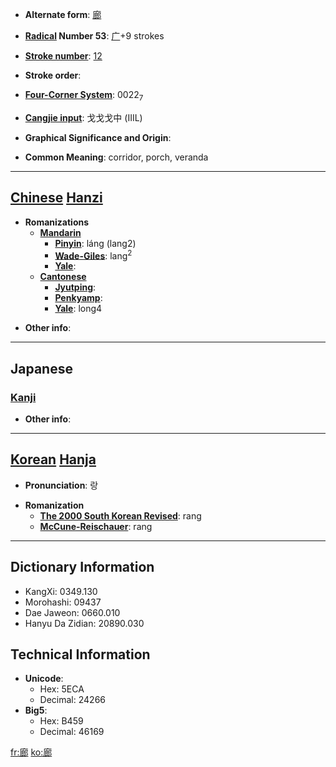 * '''Alternate form''': [[廊]]

* '''[[Wiktionary:Chinese radical index| Radical]] Number 53''': [[Wiktionary:Chinese radical index 广|广]]+9 strokes

* '''[[Wiktionary:Chinese total strokes index|Stroke number]]''': [[Wiktionary:Chinese total strokes index 12|12]]

* '''Stroke order''': 

* '''[[Wiktionary:Chinese four corner index|Four-Corner System]]''': 0022<sub>7</sub>

* '''[[Wiktionary:Chinese Cangjie index|Cangjie input]]''': 戈戈戈中 (IIIL)

* '''Graphical Significance and Origin''': 

* '''Common Meaning''': corridor, porch, veranda

----

== [[Chinese]] [[Hanzi]] ==

* '''Romanizations'''
** '''[[Mandarin]]'''
*** '''[[Pinyin]]''': láng (lang2)
*** '''[[Wade-Giles]]''': lang<sup>2</sup>
*** '''[[Yale]]''': 
** '''[[Cantonese]]'''
*** '''[[Jyutping]]''':
*** '''[[Penkyamp]]''': 
*** '''[[Yale]]''': long4

* '''Other info''': 

----

==Japanese==
===[[Kanji]]===
{{kanji|on readings=[[ろう]] (rō)
|kun readings=[[わたどの]] (watadono)
}}

* '''Other info''':  

----

== [[Korean]] [[Hanja]] ==

* '''Pronunciation''': 랑

* '''Romanization'''
** '''[[The 2000 South Korean Revised Romanization|The 2000 South Korean Revised]]''': rang
** '''[[McCune-Reischauer]]''': rang

----

== Dictionary Information ==

* KangXi: 0349.130
* Morohashi: 09437
* Dae Jaweon: 0660.010
* Hanyu Da Zidian: 20890.030

== Technical Information ==

* '''Unicode''':
** Hex: 5ECA
** Decimal: 24266
* '''Big5''':
** Hex: B459
** Decimal: 46169

[[fr:廊]]
[[ko:廊]]